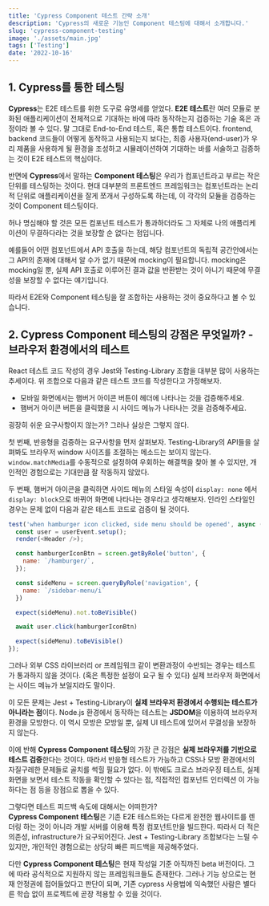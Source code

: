```yaml
---
title: 'Cypress Component 테스트 간략 소개'
description: 'Cypress의 새로운 기능인 Component 테스팅에 대해서 소개합니다.'
slug: 'cypress-component-testing'
image: './assets/main.jpg'
tags: ['Testing']
date: '2022-10-16'
---
```


## 1. Cypress를 통한 테스팅

**Cypress**는 E2E 테스트를 위한 도구로 유명세를 얻었다. 
**E2E 테스트**란 여러 모듈로 분화된 애플리케이션이 전체적으로 기대하는 바에 따라 동작하는지 검증하는 
기술 혹은 과정이라 볼 수 있다. 말 그대로 End-to-End 테스트, 혹은 통합 테스트이다.
frontend, backend 코드들이 어떻게 동작하고 사용되는지 보다는,
최종 사용자(end-user)가 우리 제품을 사용하게 될 환경을 조성하고 시뮬레이션하여
기대하는 바를 서술하고 검증하는 것이 E2E 테스트의 핵심이다.

반면에 **Cypress**에서 말하는 **Component 테스팅**은 우리가 컴포넌트라고 부르는 작은 단위를 테스팅하는 것이다.
현대 대부분의 프론트엔드 프레임워크는 컴포넌트라는 논리적 단위로 애플리케이션을 잘게 쪼개서 구성하도록 하는데,
이 각각의 모듈을 검증하는 것이 Component 테스팅이다.

<Callout kind="info">
허나 명심해야 할 것은 모든 컴포넌트 테스트가 통과하더라도 그 자체로 나의 애플리케이션이 무결하다라는 것을 보장할 순 없다는 점입니다.

예를들어 어떤 컴포넌트에서 API 호출을 하는데, 
해당 컴포넌트의 독립적 공간안에서는 그 API의 존재에 대해서 알 수가 없기 때문에 mocking이 필요합니다.
mocking은 mocking일 뿐, 실제 API 호출로 이루어진 결과 값을 반환받는 것이 아니기 때문에 무결성을 보장할 수 없다는 얘기입니다.

따라서 E2E와 Component 테스팅을 잘 조합하는 사용하는 것이 중요하다고 볼 수 있습니다.
</Callout>

## 2. Cypress Component 테스팅의 강점은 무엇일까? - 브라우저 환경에서의 테스트

React 테스트 코드 작성의 경우 Jest와 Testing-Library 조합을 대부분 많이 사용하는 추세이다. 
위 조합으로 다음과 같은 테스트 코드를 작성한다고 가정해보자.

- 모바일 화면에서는 햄버거 아이콘 버튼이 헤더에 나타나는 것을 검증해주세요.
- 햄버거 아이콘 버튼을 클릭했을 시 사이드 메뉴가 나타나는 것을 검증해주세요.

굉장히 쉬운 요구사항이지 않는가? 그러나 실상은 그렇지 않다.

첫 번째, 반응형을 검증하는 요구사항을 먼저 살펴보자. Testing-Library의 API들을 살펴봐도 브라우저 window 사이즈를
조절하는 메소드는 보이지 않는다. `window.matchMedia`를 수동적으로 설정하여 우회하는 해결책을 
찾아 볼 수 있지만, 개인적인 경험으로는 기대만큼 잘 작동하지 않았다.

두 번째, 햄버거 아이콘을 클릭하면 사이드 메뉴의 스타일 속성이 `display: none` 에서 `display: block`으로 바뀌어
화면에 나타나는 경우라고 생각해보자. 인라인 스타일인 경우는 문제 없이 다음과 같은 테스트 코드로 검증이 될 것이다. 


```js
test('when hamburger icon clicked, side menu should be opened', async () => {
  const user = userEvent.setup();
  render(<Header />);

  const hamburgerIconBtn = screen.getByRole('button', {
    name: `/hamburger/`,
  });

  const sideMenu = screen.queryByRole('navigation', {
    name: `/sidebar-menu/i`
  })

  expect(sideMenu).not.toBeVisible()

  await user.click(hamburgerIconBtn)

  expect(sideMenu).toBeVisible()
});
```

그러나 외부 CSS 라이브러리 or 프레임워크 같이 변환과정이 수반되는 경우는 테스트가 통과하지 않을 것이다. (혹은 특정한 설정이 요구 될 수 있다)
실제 브라우저 화면에서는 사이드 메뉴가 보일지라도 말이다.

이 모든 문제는 Jest + Testing-Library이 **실제 브라우저 환경에서 수행되는 테스트가 아니라는 점**이다.
Node.js 환경에서 동작하는 테스트는 **JSDOM**을 이용하여 브라우저 환경을 모방한다.
이 역시 모방은 모방일 뿐, 실제 UI 테스트에 있어서 무결성을 보장하지 않는다.

이에 반해 **Cypress Component 테스팅**의 가장 큰 강점은 **실제 브라우저를 기반으로 테스트 검증**한다는 것이다. 
따라서 반응형 테스트가 가능하고 CSS나 모방 환경에서의 자질구레한 문제들로 골치를 썩힐 필요가 없다.
이 밖에도 크로스 브라우징 테스트, 실제 화면을 보면서 테스트 작동을 확인할 수 있다는 점, 직접적인 컴포넌트 인터렉션
이 가능하다는 점 등을 장점으로 뽑을 수 있다.

그렇다면 테스트 피드백 속도에 대해서는 어떠한가?  
**Cypress Component 테스팅**은 기존 E2E 테스트와는 다르게 
완전한 웹사이트를 렌더링 하는 것이 아니라 개발 서버를 이용해 특정 컴포넌트만을 빌드한다. 따라서 더 적은 의존성,
infrastructure가 요구되어진다. Jest + Testing-Library 조합보다는 느릴 수 있지만, 개인적인 경험으로는 상당히 
빠른 피드백을 제공해주었다.

다만 **Cypress Component 테스팅**은 현재 작성일 기준 아직까진 beta 버전이다. 그에 따라 공식적으로 지원하지 않는 프레임워크들도 존재한다.
그러나 기능 상으로는 현재 안정권에 접어들었다고 판단이 되며, 
기존 cypress 사용법에 익숙했던 사람은 별다른 학습 없이 프로젝트에 곧장 적용할 수 있을 것이다.


